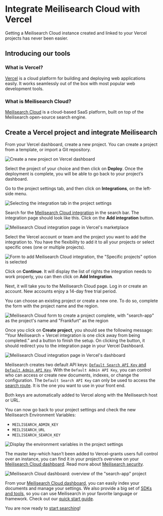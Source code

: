 # Integrate Meilisearch Cloud with Vercel

Getting a Meilisearch Cloud instance created and linked to your Vercel projects has never been easier. 

## Introducing our tools
### What is Vercel?

[Vercel](https://vercel.com/) is a cloud platform for building and deploying web applications easily. It works seamlessly out of the box with most popular web development tools.

### What is Meilisearch Cloud?
[Meilisearch Cloud](https://www.meilisearch.com/cloud) is a cloud-based SaaS platform, built on top of the Meilisearch open-source search engine.

## Create a Vercel project and integrate Meilisearch
From your Vercel dashboard, create a new project. You can create a project from a template, or import a Git repository.

![Create a new project on Vercel dashboard](https://raw.githubusercontent.com/meilisearch/documentation/main/assets/images/vercel/01.create-new-project-on-vercel-dashboard.png)


Select the project of your choice and then click on **Deploy**. Once the deployment is complete, you will be able to go back to your project’s dashboard. 

Go to the project settings tab, and then click on **Integrations**, on the left-side menu.

![Selecting the integration tab in the project settings](https://raw.githubusercontent.com/meilisearch/documentation/main/assets/images/vercel/02.project-settings-integrations-tab.png)

Search for the [Meilisearch Cloud integration](https://vercel.com/integrations/meilisearch) in the search bar. The integration page should look like this. Click on the **Add integration** button.

![Meilisearch Cloud integration page in Vercel's marketplace](https://raw.githubusercontent.com/meilisearch/documentation/main/assets/images/vercel/03.meilisearch-cloud-integration-page-in-marketplace.png)

Select the Vercel account or team and the project you want to add the integration to. You have the flexibility to add it to all your projects or select specific ones (one or multiple projects).

![Form to add Meilisearch Cloud integration, the "Specific projects" option is selected](https://raw.githubusercontent.com/meilisearch/documentation/main/assets/images/vercel/04.add-meilisearch-cloud-form.png)

Click on **Continue**. It will display the list of rights the integration needs to work properly, you can then click on **Add Integration**.

Next, it will take you to the Meilisearch Cloud page. Log in or create an account. New accounts enjoy a 14-day free trial period.

You can choose an existing project or create a new one. To do so, complete the form with the project name and the region.

![Meilisearch Cloud form to create a project complete, with "search-app" as the project's name and "Frankfurt" as the region](https://raw.githubusercontent.com/meilisearch/documentation/main/assets/images/vercel/05.create-a-meilisearch-cloud-project-form.png)

Once you click on **Create project**, you should see the following message:
“Your Meilisearch + Vercel integration is one click away from being completed.” and a button to finish the setup. On clicking the button, it should redirect you to the integration page in your Vercel Dashboard.

![Meilisearch Cloud integration page in Vercel's dashboard](https://raw.githubusercontent.com/meilisearch/documentation/main/assets/images/vercel/06.meilisearch-cloud-integration-page-in-vercel-dashboard.png)

Meilisearch creates two default API keys: [`Default Search API Key` and `Default Admin API Key`](/learn/security/master_api_keys#using-default-api-keys-for-authorization). With the `Default Admin API Key`, you can control who can access or create new documents, indexes, or change the configuration. The `Default Search API Key` can only be used to access the [search route](/reference/api/search). It is the one you want to use in your front end.

Both keys are automatically added to Vercel along with the Meilisearch host or URL.

You can now go back to your project settings and check the new Meilisearch Environment Variables:
- `MEILISEARCH_ADMIN_KEY`
- `MEILISEARCH_URL`
- `MEILISEARCH_SEARCH_KEY`

![Display the environment variables in the project settings](https://raw.githubusercontent.com/meilisearch/documentation/main/assets/images/vercel/07.project-settings-environment-variables-tab.png)

The master key–which hasn’t been added to Vercel–grants users full control over an instance, you can find it in your project’s overview on your [Meilisearch Cloud dashboard](https://cloud.meilisearch.com/projects/). Read more about [Meilisearch security](https://www.meilisearch.com/docs/learn/security/master_api_keys).

![Meilisearch Cloud dashboard: overview of the "search-app" project](https://raw.githubusercontent.com/meilisearch/documentation/main/assets/images/vercel/08.meilisearch-cloud-dashboard.png)

From your [Meilisearch Cloud dashboard](https://cloud.meilisearch.com/projects/), you can easily index your documents and manage your settings. 
We also provide a big set of [SDKs and tools](/learn/what_is_meilisearch/sdks), so you can use Meilisearch in your favorite language or framework. Check out our [quick start guide](https://www.meilisearch.com/docs/learn/getting_started/quick_start#add-documents).

You are now ready to [start searching]((/reference/api/search))!
